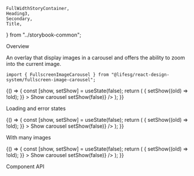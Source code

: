    FullWidthStoryContainer,
    Heading3,
    Secondary,
    Title,
} from "../storybook-common";

<Meta
    title="Modules/FullscreenImageCarousel"
    component={FullscreenImageCarousel}
/>

<Title>FullscreenImageCarousel</Title>

<Secondary>Overview</Secondary>

An overlay that display images in a carousel and offers the ability to zoom into the current image.

```tsx
import { FullscreenImageCarousel } from "@lifesg/react-design-system/fullscreen-image-carousel";
```

<Canvas>
    <Story name="FullscreenImageCarousel">
        {() => {
            const [show, setShow] = useState(false);
            return (
                <FullWidthStoryContainer>
                    <Button.Default
                        onClick={() => {
                            setShow((old) => !old);
                        }}
                    >
                        Show carousel
                    </Button.Default>
                    <FullscreenImageCarousel
                        items={[
                            { src: "https://picsum.photos/id/157/1600/900" },
                            { src: "https://picsum.photos/id/163/900/300" },
                            { src: "https://picsum.photos/id/369/1000/1000" },
                            { src: "https://picsum.photos/id/445/300/300" },
                        ]}
                        show={show}
                        onClose={() => setShow(false)}
                    />
                </FullWidthStoryContainer>
            );
        }}
    </Story>
</Canvas>

<Heading3>Loading and error states</Heading3>

<Canvas>
    <Story name="Loading and error states">
        {() => {
            const [show, setShow] = useState(false);
            return (
                <FullWidthStoryContainer>
                    <Button.Default
                        onClick={() => {
                            setShow((old) => !old);
                        }}
                    >
                        Show carousel
                    </Button.Default>
                    <FullscreenImageCarousel
                        items={[
                            { src: "https://httpbin.org/delay/10" },
                            { src: "https://asdfghjklqwertyuiop.com" },
                        ]}
                        show={show}
                        onClose={() => setShow(false)}
                    />
                </FullWidthStoryContainer>
            );
        }}
    </Story>
</Canvas>

<Heading3>With many images</Heading3>

<Canvas>
    <Story name="With many images">
        {() => {
            const [show, setShow] = useState(false);
            return (
                <FullWidthStoryContainer>
                    <Button.Default
                        onClick={() => {
                            setShow((old) => !old);
                        }}
                    >
                        Show carousel
                    </Button.Default>
                    <FullscreenImageCarousel
                        items={getImages(20)}
                        show={show}
                        onClose={() => setShow(false)}
                    />
                </FullWidthStoryContainer>
            );
        }}
    </Story>
</Canvas>

<Secondary>Component API</Secondary>

<PropsTable />

